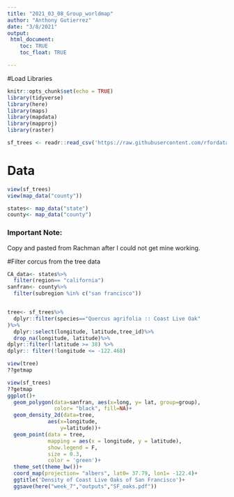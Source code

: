 ```yaml
---
title: "2021_03_08_Group_worldmap"
author: "Anthony Gutierrez"
date: "3/8/2021"
output: 
 html_document:
    toc: TRUE
    toc_float: TRUE

---
```


#Load Libraries
```r
knitr::opts_chunk$set(echo = TRUE)
library(tidyverse)
library(here)
library(maps)
library(mapdata)
library(mapproj)
library(raster)

sf_trees <- readr::read_csv('https://raw.githubusercontent.com/rfordatascience/tidytuesday/master/data/2020/2020-01-28/sf_trees.csv')
```


# Data
```r
view(sf_trees)
view(map_data("county"))

states<- map_data("state")
county<- map_data("county")

```

### Important Note: 
Copy and pasted from Rachman after I could not get mine working. 

#Filter corcus from the tree data
```r
CA_data<- states%>%
  filter(region== "california")
sanfran<- county%>%
  filter(subregion %in% c("san francisco"))


tree<- sf_trees%>% 
  dplyr::filter(species=="Quercus agrifolia :: Coast Live Oak"
)%>%
  dplyr::select(longitude, latitude,tree_id)%>%
  drop_na(longitude, latitude)%>%
dplyr::filter(!latitude >= 38) %>% 
dplyr:: filter(!longitude <= -122.468)

view(tree)
??getmap

```

```r
view(sf_trees)
??getmap
ggplot()+
  geom_polygon(data=sanfran, aes(x=long, y= lat, group=group),
               color= "black", fill=NA)+
  geom_density_2d(data=tree, 
             aes(x=longitude, 
                 y=latitude))+
  geom_point(data = tree, 
             mapping = aes(x = longitude, y = latitude), 
             show.legend = F,
             size = 0.3,
             color = 'green')+
  theme_set(theme_bw())+
  coord_map(projection= "albers", lat0= 37.79, lon1= -122.4)+
  ggtitle('Density of Coast Live Oaks of San Francisco')+
  ggsave(here("week_7","outputs","SF_oaks.pdf"))
```

